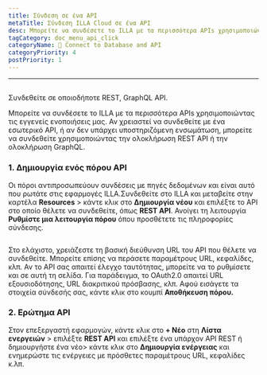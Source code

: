 ```yaml
---
title: Σύνδεση σε ένα API
metaTitle: Σύνδεση ILLA Cloud σε ένα API
desc: Μπορείτε να συνδέσετε το ILLA με τα περισσότερα APIs χρησιμοποιώντας τις εγγενείς ενοποιήσεις μας. Η ILLA μπορεί να συνδεθεί σε οποιοδήποτε REST, GraphQL API
tagCategory: doc_menu_api_click
categoryName: 📲 Connect to Database and API
categoryPriority: 4
postPriority: 1
---
```


* * *

## <Heading hidden>Συνδεθείτε σε ένα API</Heading>

Συνδεθείτε σε οποιοδήποτε REST, GraphQL API.

Μπορείτε να συνδέσετε το ILLA με τα περισσότερα APIs χρησιμοποιώντας τις εγγενείς ενοποιήσεις μας. Αν χρειαστεί να συνδεθείτε με ένα εσωτερικό API, ή αν δεν υπάρχει υποστηριζόμενη ενσωμάτωση, μπορείτε να συνδεθείτε χρησιμοποιώντας την ολοκλήρωση REST API ή την ολοκλήρωση GraphQL.

### 1.  Δημιουργία ενός πόρου API

Οι πόροι αντιπροσωπεύουν συνδέσεις με πηγές δεδομένων και είναι αυτό που ρωτάτε στις εφαρμογές ILLA.Συνδεθείτε στο ILLA και μεταβείτε στην καρτέλα **Resources** > κάντε κλικ στο **Δημιουργία νέου** και επιλέξτε το API στο οποίο θέλετε να συνδεθείτε, όπως **REST API**. Ανοίγει τη λειτουργία **Ρυθμίστε μια λειτουργία πόρου** όπου προσθέτετε τις πληροφορίες σύνδεσης.

<img
  src='https://cdn.illacloud.com/official-website/img/docs/connect/connect-api/config.png'
  alt=""
/>

Στο ελάχιστο, χρειάζεστε τη βασική διεύθυνση URL του API που θέλετε να συνδεθείτε. Μπορείτε επίσης να περάσετε παραμέτρους URL, κεφαλίδες, κλπ. Αν το API σας απαιτεί έλεγχο ταυτότητας, μπορείτε να το ρυθμίσετε και σε αυτή τη σελίδα. Για παράδειγμα, το OAuth2.0 απαιτεί URL εξουσιοδότησης, URL διακριτικού πρόσβασης, κλπ. Αφού εισάγετε τα στοιχεία σύνδεσής σας, κάντε κλικ στο κουμπί **Αποθήκευση πόρου.**

### 2.  Ερώτημα API

Στον επεξεργαστή εφαρμογών, κάντε κλικ στο **+ Νέο** στη **Λίστα ενεργειών** > επιλέξτε **REST API** και επιλέξτε ένα υπάρχον API REST ή δημιουργήστε ένα νέο> κάντε κλικ στο **Δημιουργία ενέργειας** και ενημερώστε τις ενέργειες με πρόσθετες παραμέτρους URL, κεφαλίδες κ.λπ.

<img
  src='https://cdn.illacloud.com/official-website/img/docs/connect/connect-api/action.png'
  alt=""
/>
